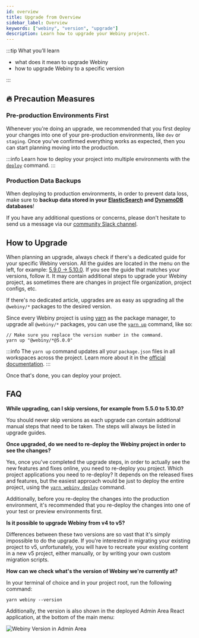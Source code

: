 ```yaml
---
id: overview
title: Upgrade from Overview
sidebar_label: Overview
keywords: ["webiny", "version", "upgrade"]
description: Learn how to upgrade your Webiny project.
---
```


:::tip What you’ll learn

- what does it mean to upgrade Webiny
- how to upgrade Webiny to a specific version

:::

## 🔥 Precaution Measures

### Pre-production Environments First

Whenever you're doing an upgrade, we recommended that you first deploy your changes into one of your pre-production environments, like `dev` or `staging`. Once you've confirmed everything works as expected, then you can start planning moving into the production.

:::info
Learn how to deploy your project into multiple environments with the [`deploy`](/docs/how-to-guides/deployment/deploy-your-project) command.
:::

### Production Data Backups

When deploying to production environments, in order to prevent data loss, make sure to **backup data stored in your [ElasticSearch](https://docs.aws.amazon.com/elasticsearch-service/latest/developerguide/es-managedomains-snapshots.html) and [DynamoDB](https://docs.aws.amazon.com/amazondynamodb/latest/developerguide/Backups.html) databases**!

If you have any additional questions or concerns, please don't hesitate to send us a message via our [community Slack channel](https://www.webiny.com/slack).

## How to Upgrade

When planning an upgrade, always check if there's a dedicated guide for your specific Webiny version. All the guides are located in the menu on the left, for example: [5.9.0 → 5.10.0](/docs/how-to-guides/upgrade-webiny/5.9.0-to-5.10.0). If you see the guide that matches your versions, follow it. It may contain additional steps to upgrade your Webiny project, as sometimes there are changes in project file organization, project configs, etc.

If there's no dedicated article, upgrades are as easy as upgrading all the `@webiny/*` packages to the desired version.

Since every Webiny project is using [yarn](https://yarnpkg.com/) as the package manager, to upgrade all `@webiny/*` packages, you can use the [`yarn up`](https://yarnpkg.com/cli/up) command, like so:

```
// Make sure you replace the version number in the command.
yarn up "@webiny/*@5.0.0"
```

:::info
The `yarn up` command updates all your `package.json` files in all workspaces across the project. Learn more about it in the [official documentation](https://yarnpkg.com/cli/up#details).
:::

<!-- vale off -->

Once that's done, you can deploy your project.

## FAQ

**While upgrading, can I skip versions, for example from 5.5.0 to 5.10.0?**

You should never skip versions as each upgrade can contain additional manual steps that need to be taken. The steps will always be listed in upgrade guides.

**Once upgraded, do we need to re-deploy the Webiny project in order to see the changes?**

Yes, once you've completed the upgrade steps, in order to actually see the new features and fixes online, you need to re-deploy you project. Which project applications you need to re-deploy? It depends on the released fixes and features, but the easiest approach would be just to deploy the entire project, using the [`yarn webiny deploy`](/docs/how-to-guides/deployment/deploy-your-project#the-deploy-command) command.

Additionally, before you re-deploy the changes into the production environment, it's recommended that you re-deploy the changes into one of your test or preview environments first.

**Is it possible to upgrade Webiny from v4 to v5?**

Differences between these two versions are so vast that it's simply impossible to do the upgrade. If you're interested in migrating your existing project to v5, unfortunately, you will have to recreate your existing content in a new v5 project, either manually, or by writing your own custom migration scripts.

**How can we check what's the version of Webiny we're currently at?**

In your terminal of choice and in your project root, run the following command:

```
yarn webiny --version
```

Additionally, the version is also shown in the deployed Admin Area React application, at the bottom of the main menu:

![Webiny Version in Admin Area](../assets/upgrading-webiny/ui-version.png)
